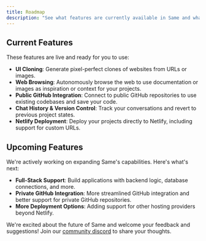 ```yaml
---
title: Roadmap
description: "See what features are currently available in Same and what's coming next."
---
```


## Current Features

These features are live and ready for you to use:

- **UI Cloning**: Generate pixel-perfect clones of websites from URLs or images.
- **Web Browsing**: Autonomously browse the web to use documentation or images as inspiration or context for your projects.
- **Public GitHub Integration**: Connect to public GitHub repositories to use existing codebases and save your code.
- **Chat History & Version Control**: Track your conversations and revert to previous project states.
- **Netlify Deployment**: Deploy your projects directly to Netlify, including support for custom URLs.

## Upcoming Features

We're actively working on expanding Same's capabilities. Here's what's next:

- **Full-Stack Support**: Build applications with backend logic, database connections, and more.
- **Private GitHub Integration**: More streamlined GitHub integration and better support for private GitHub repositories.
- **More Deployment Options**: Adding support for other hosting providers beyond Netlify.

We're excited about the future of Same and welcome your feedback and suggestions! Join our [community discord](https://discord.gg/tjHuQJaPsy) to share your thoughts.
